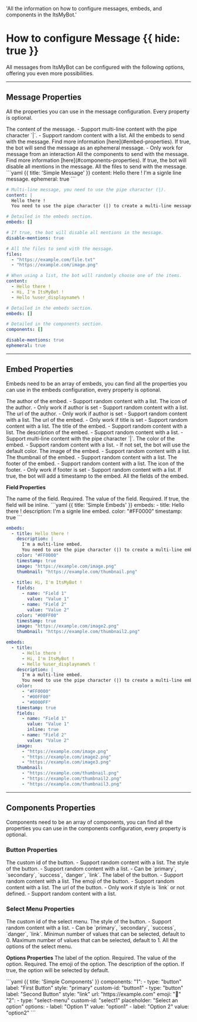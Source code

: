 'All the information on how to configure messages, embeds, and components in the ItsMyBot.'

# How to configure Message {{ hide: true }}
All messages from ItsMyBot can be configured with the following options, offering you even more possibilities.

---

## Message Properties
All the properties you can use in the message configuration. Every property is optional.

<Properties>
  <Property name="content" type="string">
    The content of the message.
    - Support multi-line content with the pipe character `|`.
    - Support random content with a list.
  </Property>
  <Property name="embeds" type="array">
    All the embeds to send with the message. Find more information [here](#embed-properties).
  </Property>
  <Property name="ephemeral" type="boolean">
    If true, the bot will send the message as an ephemeral message.
    - Only work for message from an interaction
  </Property>
  <Property name="components" type="array">
    All the components to send with the message. Find more information [here](#components-properties).
  </Property>
  <Property name="disable-mentions" type="boolean">
    If true, the bot will disable all mentions in the message.
  </Property>
  <Property name="files" type="list">
    All the files to send with the message.
  </Property>
</Properties>

<CodeGroup title="Example">
```yaml {{ title: 'Simple Message' }}
content: Hello there ! I'm a signle line message.
ephemeral: true
```

```yaml {{ title: 'Complex Message' }}
# Multi-line message, you need to use the pipe character (|).
content: |
  Hello there !
  You need to use the pipe character (|) to create a multi-line message.

# Detailed in the embeds section.
embeds: []

# If true, the bot will disable all mentions in the message.
disable-mentions: true

# All the files to send with the message.
files: 
  - "https://example.com/file.txt"
  - "https://example.com/image.png"
```

```yaml {{ title: 'Advanced Message' }}
# When using a list, the bot will randomly choose one of the items.
content: 
  - Hello there !
  - Hi, I'm ItsMyBot !
  - Hello %user_displayname% !

# Detailed in the embeds section.
embeds: []

# Detailed in the components section.
components: []

disable-mentions: true
ephemeral: true
```
</CodeGroup>

---

## Embed Properties
Embeds need to be an array of embeds, you can find all the properties you can use in the embeds configuration, every property is optional.

<Properties>
  <Property name="author" type="string">
    The author of the embed.
    - Support random content with a list.
  </Property>
  <Property name="author-icon" type="url">
    The icon of the author. 
    - Only work if author is set
    - Support random content with a list.
  </Property>
  <Property name="author-url" type="url">
    The url of the author.
    - Only work if author is set
    - Support random content with a list.
  </Property>
  <Property name="url" type="url">
    The url of the embed.
    - Only work if title is set
    - Support random content with a list.
  </Property>
  <Property name="title" type="string">
    The title of the embed.
    - Support random content with a list.
  </Property>
  <Property name="description" type="description">
    The description of the embed.
    - Support random content with a list.
    - Support multi-line content with the pipe character `|`.
  </Property>
  <Property name="color" type="color">
    The color of the embed.
    - Support random content with a list.
    - If not set, the bot will use the default color.
  </Property>
  <Property name="image" type="url">
    The image of the embed.
    - Support random content with a list.
  </Property>
  <Property name="thumbnail" type="url">
    The thumbnail of the embed.
    - Support random content with a list.
  </Property>
  <Property name="footer" type="string">
    The footer of the embed.
    - Support random content with a list.
  </Property>
  <Property name="footer-icon" type="url">
    The icon of the footer.
    - Only work if footer is set
    - Support random content with a list.
  </Property>
  <Property name="timestamp" type="boolean">
    If true, the bot will add a timestamp to the embed.
  </Property>
  <Property name="fields" type="array">
    All the fields of the embed.
  </Property>
</Properties>

**Field Properties**

<Properties>
  <Property name="name" type="string">
    The name of the field. Required.
  </Property>
  <Property name="value" type="string">
    The value of the field. Required.
  </Property>
  <Property name="inline" type="boolean">
    If true, the field will be inline.
  </Property>
</Properties>

<CodeGroup title="Example">
```yaml {{ title: 'Simple Embeds' }}
embeds: 
  - title: Hello there !
    description: I'm a signle line embed.
    color: "#FF0000"
    timestamp: true
```

```yaml {{ title: 'Complex Embeds' }}
embeds: 
  - title: Hello there !
    description: |
      I'm a multi-line embed.
      You need to use the pipe character (|) to create a multi-line embed.
    color: "#FF0000"
    timestamp: true
    image: "https://example.com/image.png"
    thumbnail: "https://example.com/thumbnail.png"
    
  - title: Hi, I'm ItsMyBot !
    fields:
      - name: "Field 1"
        value: "Value 1"
      - name: "Field 2"
        value: "Value 2"
    color: "#00FF00"
    timestamp: true
    image: "https://example.com/image2.png"
    thumbnail: "https://example.com/thumbnail2.png"
```

```yaml {{ title: 'Advanced Embeds' }}
embeds: 
  - title: 
      - Hello there !
      - Hi, I'm ItsMyBot !
      - Hello %user_displayname% !
    description: |
      I'm a multi-line embed.
      You need to use the pipe character (|) to create a multi-line embed.
    color: 
      - "#FF0000"
      - "#00FF00"
      - "#0000FF"
    timestamp: true
    fields:
      - name: "Field 1"
        value: "Value 1"
        inline: true
      - name: "Field 2"
        value: "Value 2"
    image: 
      - "https://example.com/image.png"
      - "https://example.com/image2.png"
      - "https://example.com/image3.png"
    thumbnail: 
      - "https://example.com/thumbnail.png"
      - "https://example.com/thumbnail2.png"
      - "https://example.com/thumbnail3.png"
```
</CodeGroup>

---

## Components Properties
Components need to be an array of components, you can find all the properties you can use in the components configuration, every property is optional.

### Button Properties
<Properties>
  <Property name="custom-id" type="string">
    The custom id of the button.
    - Support random content with a list.
  </Property>
  <Property name="style" type="string">
    The style of the button.
    - Support random content with a list.
    - Can be `primary`, `secondary`, `success`, `danger`, `link`.
  </Property>
  <Property name="label" type="string">
    The label of the button.
    - Support random content with a list.
  </Property>
  <Property name="emoji" type="emoji">
    The emoji of the button.
    - Support random content with a list.
  </Property>
  <Property name="url" type="url">
    The url of the button.
    - Only work if style is `link` or not defined.
    - Support random content with a list.
  </Property>
</Properties>

### Select Menu Properties
<Properties>
  <Property name="custom-id" type="string">
    The custom id of the select menu.
  </Property>
  <Property name="placeholder" type="string">
    The style of the button.
    - Support random content with a list.
    - Can be `primary`, `secondary`, `success`, `danger`, `link`.
  </Property>
  <Property name="min-values" type="integer">
    Minimun number of values that can be selected, default to 0.
  </Property>
  <Property name="max-values" type="integer">
    Maximum number of values that can be selected, default to 1.
  </Property>
  <Property name="options" type="array">
    All the options of the select menu.
  </Property>
</Properties>

**Options Properties**
<Properties>
  <Property name="label" type = "string">
    The label of the option. Required.
  </Property>
  <Property name = "value" type = "string" >
    The value of the option. Required.
  </Property>
  <Property name = "emoji" type = "emoji">
    The emoji of the option.
  </Property>
  <Property name = "description" type = "string">
    The description of the option.
  </Property>
  <Property name = "default" type = "boolean">
    If true, the option will be selected by default.
  </Property>
</Properties>

<CodeGroup title="Example">
```yaml {{ title: 'Simple Components' }}
components: 
  "1":
    - type: "button"
      label: "First Button"
      style: "primary"
      custom-id: "button1"
    - type: "button"
      label: "Second Button"
      style: "link"
      url: "https://example.com"
      emoji: "🔗"
  "2":
    - type: "select-menu"
      custom-id: "select1"
      placeholder: "Select an option"
      options:
        - label: "Option 1"
          value: "option1"
        - label: "Option 2"
          value: "option2"
```
</CodeGroup>